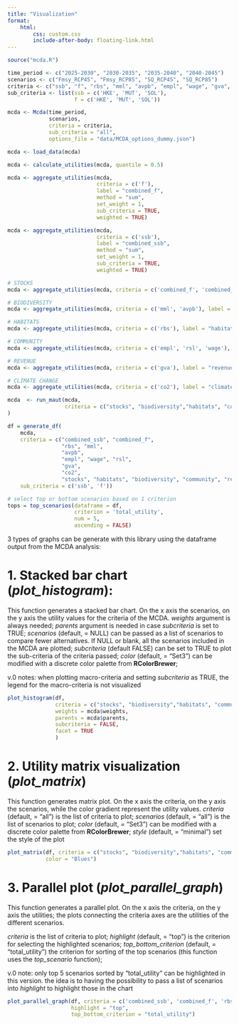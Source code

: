 ```yaml
---
title: "Visualization"
format:
    html:
        css: custom.css
        include-after-body: floating-link.html
---
```

```r
source("mcda.R")

time_period <- c("2025-2030", "2030-2035", "2035-2040", "2040-2045")
scenarios <- c("Fmsy_RCP45", "Fmsy_RCP85", "SQ_RCP45", "SQ_RCP85")
criteria <- c("ssb", "f", "rbs", "mml", "avpb", "empl", "wage", "gva", "rsl", "co2")
sub_criteria <- list(ssb = c('HKE', 'MUT', 'SOL'),
                     f = c('HKE', 'MUT', 'SOL'))

mcda <- Mcda(time_period,
             scenarios,
             criteria = criteria,
             sub_criteria = "all",
             options_file = "data/MCDA_options_dummy.json")

mcda <- load_data(mcda)

mcda <- calculate_utilities(mcda, quantile = 0.5)

mcda <- aggregate_utilities(mcda,
                            criteria = c('f'), 
                            label = "combined_f", 
                            method = "sum", 
                            set_weight = 1, 
                            sub_criteria = TRUE, 
                            weighted = TRUE)

mcda <- aggregate_utilities(mcda,
                            criteria = c('ssb'), 
                            label = "combined_ssb", 
                            method = "sum", 
                            set_weight = 1, 
                            sub_criteria = TRUE, 
                            weighted = TRUE)

# STOCKS
mcda <- aggregate_utilities(mcda, criteria = c('combined_f', 'combined_ssb'), label = "stocks", method = "sum", set_weight = 1, sub_criteria = FALSE, weighted = TRUE)

# BIODIVERSITY
mcda <- aggregate_utilities(mcda, criteria = c('mml', 'avpb'), label = "biodiversity", method = "sum", set_weight = 1, sub_criteria = FALSE, weighted = TRUE)

# HABITATS
mcda <- aggregate_utilities(mcda, criteria = c('rbs'), label = "habitats", method = "sum", set_weight = 1, sub_criteria = FALSE, weighted = TRUE)

# COMMUNITY
mcda <- aggregate_utilities(mcda, criteria = c('empl', 'rsl', 'wage'), label = "community", method = "sum", set_weight = 1, sub_criteria = FALSE, weighted = TRUE)

# REVENUE
mcda <- aggregate_utilities(mcda, criteria = c('gva'), label = "revenue", method = "sum", set_weight = 1, sub_criteria = FALSE, weighted = TRUE)

# CLIMATE CHANGE
mcda <- aggregate_utilities(mcda, criteria = c('co2'), label = "climate change", method = "sum", set_weight = 1, sub_criteria = FALSE, weighted = TRUE)

mcda  <- run_maut(mcda,
                  criteria = c("stocks", "biodiversity","habitats", "community", "revenue", "climate change")
)

df = generate_df(
    mcda,
    criteria = c("combined_ssb", "combined_f",
                 "rbs", "mml",
                 "avpb",
                 "empl", "wage", "rsl",
                 "gva",
                 "co2",
                 "stocks", "habitats", "biodiversity", "community", "revenue", "climate change"),
    sub_criteria = c('ssb', 'f'))

# select top or bottom scenarios based on 1 criterion
tops = top_scenarios(dataframe = df, 
                     criterion = 'total_utility',
                     num = 5,
                     ascending = FALSE)

```


3 types of graphs can be generate with this library using the dataframe output from the MCDA analysis:

# 1. Stacked bar chart (*plot_histogram*):

This function generates a stacked bar chart. On the x axis the scenarios, on the y axis the utility values for the criteria of the MCDA.
*weights* argument is always needed;
*parents* argument is needed in case *subcriteria* is set to TRUE;
*scenarios* (default, = NULL) can be passed as a list of scenarios to compare fewer alternatives. If NULL or blank, all    the scenarios included in the MCDA are plotted;
*subcriteria* (default FALSE) can be set to TRUE to plot the sub-criteria of the criteria passed;
*color* (default, = "Set3") can be modified with a discrete color palette from **RColorBrewer**;

v.0 notes: when plotting macro-criteria and setting *subcriteria* as TRUE, the legend for the macro-criteria is not visualized

```r

plot_histogram(df,
               criteria = c("stocks", "biodiversity","habitats", "community", "revenue", "climate change"),
               weights = mcda$weights,
               parents = mcda$parents,
               subcriteria = FALSE,
               facet = TRUE
               )


```


# 2. Utility matrix visualization (*plot_matrix*)

This function generates matrix plot. On the x axis the criteria, on the y axis the scenarios, while the color gradient represent the utility values.
*criteria* (default, = "all") is the list of criteria to plot;
*scenarios* (default, = "all") is the list of scenarios to plot;
*color* (default, = "Set3") can be modified with a discrete color palette from **RColorBrewer**;
*style* (default, = "minimal") set the style of the plot


```r

plot_matrix(df, criteria = c("stocks", "biodiversity","habitats", "community", "revenue", "climate change", "total_utility"),
            color = "Blues")

```

# 3. Parallel plot (*plot_parallel_graph*)

This function generates a parallel plot. On the x axis the criteria, on the y axis the utilities; the plots connecting the criteria axes are the utilities of the different scenarios.

*criteria* is the list of criteria to plot;
*highlight* (default, = "top") is the criterion for selecting the highlighted scenarios;
*top_bottom_criterion* (default, = "total_utility") the criterion for sorting of the top scenarios (this function uses the *top_scenario* function);

v.0 note: only top 5 scenarios sorted by "total_utility" can be highlighted in this version. the idea is to having the possibility to pass a list of scenarios into *highlight* to highlight those in the chart

```r

plot_parallel_graph(df, criteria = c('combined_ssb', 'combined_f', 'rbs', 'mml', 'avpb', 'empl', 'wage', 'gva','co2', 'rsl'), #
                    highlight = "top",
                    top_bottom_criterion = "total_utility")

```

